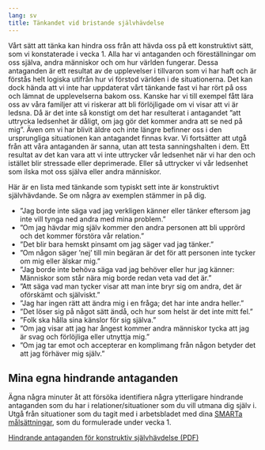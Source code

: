 ```yaml
---
lang: sv
title: Tänkandet vid bristande självhävdelse
---
```


Vårt sätt att tänka kan hindra oss från att hävda oss på ett
konstruktivt sätt, som vi konstaterade i vecka 1. Alla har vi antaganden
och föreställningar om oss själva, andra människor och om hur världen
fungerar. Dessa antaganden är ett resultat av de upplevelser i tillvaron
som vi har haft och är förstås helt logiska utifrån hur vi förstod
världen i de situationerna. Det kan dock hända att vi inte har
uppdaterat vårt tänkande fast vi har rört på oss och lämnat de
upplevelserna bakom oss. Kanske har vi till exempel fått lära oss av
våra familjer att vi riskerar att bli förlöjligade om vi visar att vi är
ledsna. Då är det inte så konstigt om det har resulterat i antagandet
”att uttrycka ledsenhet är dåligt, om jag gör det kommer andra att se
ned på mig”. Även om vi har blivit äldre och inte längre befinner oss i
den ursprungliga situationen kan antagandet finnas kvar. Vi fortsätter
att utgå från att våra antaganden är sanna, utan att testa
sanningshalten i dem. Ett resultat av det kan vara att vi inte uttrycker
vår ledsenhet när vi har den och istället blir stressade eller
deprimerade. Eller så uttrycker vi vår ledsenhet som ilska mot oss
själva eller andra människor.

Här är en lista med tänkande som typiskt sett inte är konstruktivt
självhävdande. Se om några av exemplen stämmer in på dig.

-   ”Jag borde inte säga vad jag verkligen känner eller tänker eftersom
    jag inte vill tynga ned andra med mina problem.”
-   ”Om jag hävdar mig själv kommer den andra personen att bli upprörd
    och det kommer förstöra vår relation.”
-   ”Det blir bara hemskt pinsamt om jag säger vad jag tänker.”
-   ”Om någon säger ’nej’ till min begäran är det för att personen inte
    tycker om mig eller älskar mig.”
-   ”Jag borde inte behöva säga vad jag behöver eller hur jag känner:
    Människor som står nära mig borde redan veta vad det är.”
-   ”Att säga vad man tycker visar att man inte bryr sig om andra, det
    är oförskämt och själviskt.”
-   ”Jag har ingen rätt att ändra mig i en fråga; det har inte andra
    heller.”
-   ”Det löser sig på något sätt ändå, och hur som helst är det inte
    mitt fel.”
-   ”Folk ska hålla sina känslor för sig själva.”
-   ”Om jag visar att jag har ångest kommer andra människor tycka att
    jag är svag och förlöjliga eller utnyttja mig.”
-   ”Om jag tar emot och accepterar en komplimang från någon betyder det
    att jag förhäver mig själv.”

## Mina egna hindrande antaganden

Ägna några minuter åt att försöka identifiera några ytterligare
hindrande antaganden som du har i relationer/situationer som du vill 
utmana dig själv i. Utgå från situationer som du tagit med i arbetsbladet 
med dina [SMARTa målsättningar](1-5.qmd), som du formulerade under vecka 1.

::: {.content-visible when-format="html"}
[Hindrande antaganden för konstruktiv självhävdelse (PDF)](forms/f0a1c31a82f11d157bae31eddf7ddc1f.pdf)
:::